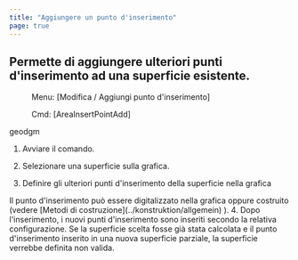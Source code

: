 ```yaml
---
title: "Aggiungere un punto d'inserimento"
page: true
---
```

## Permette di aggiungere ulteriori punti d&#39;inserimento ad una superficie esistente.
 <Menu> Menu: [Modifica / Aggiungi punto d'inserimento] </Menu> 
 <Menu> Cmd: [AreaInsertPointAdd] </Menu> 

 <Placeholder>geodgm</Placeholder> 

1. Avviare il comando.

2. Selezionare una superficie sulla grafica.

3. Definire gli ulteriori punti d&#39;inserimento della superficie nella grafica 


<Success>
Il punto d&#39;inserimento pu&#242; essere digitalizzato nella grafica oppure costruito (vedere 
[Metodi di costruzione](../konstruktion/allgemein)
).

</Success>
4. Dopo l&#39;inserimento, i nuovi punti d&#39;inserimento sono inseriti secondo la relativa configurazione.



<Warning>
Se la superficie scelta fosse gi&#224; stata calcolata e il punto d&#39;inserimento inserito in una nuova superficie parziale, la superficie verrebbe definita non valida. 
</Warning>

